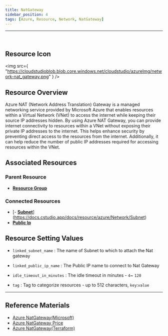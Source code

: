 ```yaml
---
title: NatGateway
sidebar_position: 4
tags: [Azure, Resource, Network, NatGateway]
---
```


<hr />
<br />

## Resource Icon

<img
    src={
        "https://cloudstudioblob.blob.core.windows.net/cloudstudio/azureImg/network-nat_gateway.png"
    }
/>

## Resource Overview

Azure NAT (Network Address Translation) Gateway is a managed networking service provided by Microsoft Azure that enables resources within a Virtual Network (VNet) to access the internet while keeping their source IP addresses hidden. 
By using Azure NAT Gateway, you can provide internet connectivity to resources within a VNet without exposing their private IP addresses to the internet. 
This helps enhance security by preventing direct access to the resources from the internet. 
Additionally, it can help reduce the number of public IP addresses required for accessing resources within the VNet.

## Associated Resources

### Parent Resource

-   [**Resource Group**](https://docs.cstudio.app/docs/resource/azure/Base/ResourceGroup)

### Connected Resources

-   [- [**Subnet**](https://docs.cstudio.app/docs/resource/azure/Network/Subnet)](https://docs.cstudio.app/docs/resource/azure/Network/Subnet)
-   [**Public Ip**](https://docs.cstudio.app/docs/resource/azure/Network/PublicIp)

## Resource Setting Values

-   `linked_subnet_name` : The name of Subnet to which to attach the Nat gateway

-   `linked_public_ip_name` : The Public IP name to connect to Nat Gateway

-   `idle_timeout_in_minutes` : The idle timeout in minutes - `4`~ `120`

-   `tag` : Tag to categorize resources - up to 512 characters, `key`:`value`

---

## Reference Materials

-   [Azure NatGateway(Microsoft)](https://learn.microsoft.com/en-us/azure/virtual-network/nat-gateway/nat-overview)
-   [Azure NatGateway Price](https://azure.microsoft.com/en-us/pricing/details/virtual-network/)
-   [Azure NatGateway(Terraform)](https://registry.terraform.io/providers/hashicorp/azurerm/latest/docs/resources/nat_gateway)
